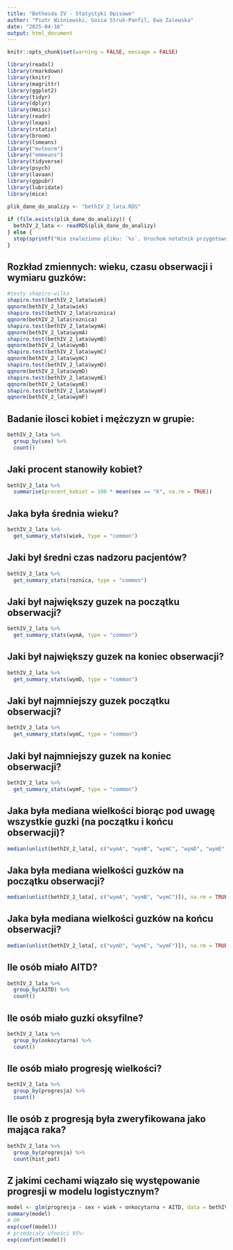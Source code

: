 ```yaml
---
title: "Bethesda IV - Statystyki Opisowe"
author: "Piotr Wiśniewski, Gosia Struk-Panfil, Ewa Zalewska"
date: "2025-04-16"
output: html_document
---
```


```r
knitr::opts_chunk$set(warning = FALSE, message = FALSE) 
```

```r

library(readxl)
library(rmarkdown)
library(knitr)
library(magrittr)
library(ggplot2)
library(tidyr)
library(dplyr)
library(Hmisc)
library(readr)
library(leaps)
library(rstatix)
library(broom)
library(lsmeans)
library("mvtnorm")
library("emmeans")
library(tidyverse)
library(psych)
library(lavaan)
library(ggpubr)
library(lubridate)
library(mice)

plik_dane_do_analizy <- "bethIV_2_lata.RDS"
 
if (file.exists(plik_dane_do_analizy)) {
  bethIV_2_lata <- readRDS(plik_dane_do_analizy)
} else {
  stop(sprintf("Nie znaleziono pliku: `%s`. Uruchom notatnik przygotowujący zbiór danych!", plik_dane_do_analizy))
}

```


## Rozkład zmiennych: wieku, czasu obserwacji i wymiaru guzków:
``` r

#testy shapiro-wilka
shapiro.test(bethIV_2_lata$wiek)
qqnorm(bethIV_2_lata$wiek)
shapiro.test(bethIV_2_lata$roznica)
qqnorm(bethIV_2_lata$roznica)
shapiro.test(bethIV_2_lata$wymA)
qqnorm(bethIV_2_lata$wymA)
shapiro.test(bethIV_2_lata$wymB)
qqnorm(bethIV_2_lata$wymB)
shapiro.test(bethIV_2_lata$wymC)
qqnorm(bethIV_2_lata$wymC)
shapiro.test(bethIV_2_lata$wymD)
qqnorm(bethIV_2_lata$wymD)
shapiro.test(bethIV_2_lata$wymE)
qqnorm(bethIV_2_lata$wymE)
shapiro.test(bethIV_2_lata$wymF)
qqnorm(bethIV_2_lata$wymF)
```

## Badanie ilosci kobiet i mężczyzn w grupie:

``` r

bethIV_2_lata %>%
  group_by(sex) %>%
  count()
``` 
## Jaki procent stanowiły kobiet?
``` r

bethIV_2_lata %>%
  summarise(procent_kobiet = 100 * mean(sex == "K", na.rm = TRUE))
``` 
## Jaka była średnia wieku?
``` r
bethIV_2_lata %>%
  get_summary_stats(wiek, type = "common")
```
## Jaki był średni czas nadzoru pacjentów?
``` r
bethIV_2_lata %>%
  get_summary_stats(roznica, type = "common")
```
## Jaki był największy guzek na początku obserwacji?
``` r
bethIV_2_lata %>%
  get_summary_stats(wymA, type = "common")

```
## Jaki był największy guzek na koniec obserwacji?
``` r
bethIV_2_lata %>%
  get_summary_stats(wymD, type = "common")

```
## Jaki był najmniejszy guzek początku obserwacji?
``` r
bethIV_2_lata %>%
  get_summary_stats(wymC, type = "common")

```
## Jaki był najmniejszy guzek na koniec obserwacji?
``` r
bethIV_2_lata %>%
  get_summary_stats(wymF, type = "common")

```
## Jaka była mediana wielkości biorąc pod uwagę wszystkie guzki (na początku i końcu obserwacji)? 
``` r

median(unlist(bethIV_2_lata[, c("wymA", "wymB", "wymC", "wymD", "wymE", "wymF")]), na.rm = TRUE)

```
## Jaka była mediana wielkości guzków na początku obserwacji?
``` r
median(unlist(bethIV_2_lata[, c("wymA", "wymB", "wymC")]), na.rm = TRUE)

```
## Jaka była mediana wielkości guzków na końcu obserwacji?
``` r
median(unlist(bethIV_2_lata[, c("wymD", "wymE", "wymF")]), na.rm = TRUE)

```
## Ile osób miało AITD?
``` r
bethIV_2_lata %>%
  group_by(AITD) %>%
  count()
```
## Ile osób miało guzki oksyfilne?
``` r
bethIV_2_lata %>%
  group_by(onkocytarna) %>%
  count()
```
## Ile osób miało progresję wielkości?
``` r
bethIV_2_lata %>%
  group_by(progresja) %>%
  count()
```
## Ile osób z progresją była zweryfikowana jako mająca raka?
``` r
bethIV_2_lata %>% 
  group_by(progresja) %>%
  count(hist_pat)
```
## Z jakimi cechami wiązało się występowanie progresji w modelu logistycznym?
``` r
model <- glm(progresja ~ sex + wiek + onkocytarna + AITD, data = bethIV_2_lata, family = binomial)
summary(model)
# OR
exp(coef(model))
# przedziały ufności 95%:
exp(confint(model))
```

